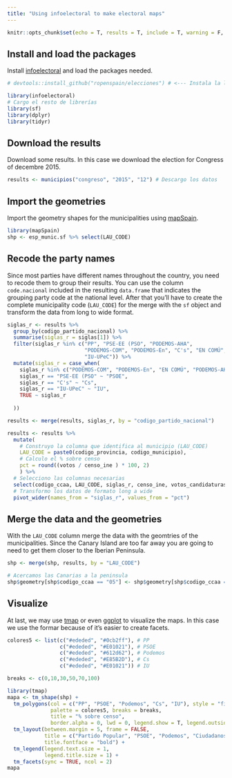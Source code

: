 ```yaml
---
title: "Using infoelectoral to make electoral maps"
---
```



```r
knitr::opts_chunk$set(echo = T, results = T, include = T, warning = F, message = F)
```

## Install and load the packages

Install [infoelectoral](https://ropenspain.github.io/infoelectoral/) and load the packages needed.

```r
# devtools::install_github("ropenspain/elecciones") # <--- Instala la librería elecciones

library(infoelectoral)
# Cargo el resto de librerías
library(sf)
library(dplyr)
library(tidyr)

```

## Download the results

Download some results. In this case we download the election for Congress of decembre 2015.
```r

results <- municipios("congreso", "2015", "12") # Descargo los datos

```


## Import the geometries
Import the geometry shapes for the municipalities using [mapSpain](https://github.com/rOpenSpain/mapSpain). 

```r
library(mapSpain)
shp <- esp_munic.sf %>% select(LAU_CODE)
```


## Recode the party names
Since most parties have different names throughout the country, you need to recode them to group their results. You can use the column `code.nacional` included in the resulting `data.frame` that indicates the grouping party code at the national level. After that you'll have to create the complete municipality code (`LAU_CODE`) for the merge with the `sf` object and transform the data from long to wide format.

```r

siglas_r <- results %>% 
  group_by(codigo_partido_nacional) %>% 
  summarise(siglas_r = siglas[1]) %>% 
  filter(siglas_r %in% c("PP", "PSE-EE (PSO", "PODEMOS-AHA",
                         "PODEMOS-COM", "PODEMOS-En", "C's", "EN COMÚ",
                         "IU-UPeC")) %>% 
  mutate(siglas_r = case_when(
    siglas_r %in% c("PODEMOS-COM", "PODEMOS-En", "EN COMÚ", "PODEMOS-AHA") ~ "Podemos",
    siglas_r == "PSE-EE (PSO" ~ "PSOE",
    siglas_r == "C's" ~ "Cs",
    siglas_r == "IU-UPeC" ~ "IU",
    TRUE ~ siglas_r
    
  ))

results <- merge(results, siglas_r, by = "codigo_partido_nacional")

results <- results %>% 
  mutate(
    # Construyo la columna que identifica al municipio (LAU_CODE)
    LAU_CODE = paste0(codigo_provincia, codigo_municipio),
    # Calculo el % sobre censo
    pct = round((votos / censo_ine ) * 100, 2)
    ) %>% 
  # Selecciono las columnas necesarias
  select(codigo_ccaa, LAU_CODE, siglas_r, censo_ine, votos_candidaturas, pct) %>% 
  # Transformo los datos de formato long a wide
  pivot_wider(names_from = "siglas_r", values_from = "pct")

```

## Merge the data and the geometries
With the `LAU_CODE` column merge the data with the geomtries of the municipalities. Since the Canary Island are too far away you are going to need to get them closer to the Iberian Peninsula.

```r
shp <- merge(shp, results, by = "LAU_CODE")

# Acercamos las Canarias a la peninsula
shp$geometry[shp$codigo_ccaa == "05"] <- shp$geometry[shp$codigo_ccaa == "05"] + c(5, 5)

```

## Visualize

At last, we may use [tmap](https://github.com/mtennekes/tmap) or even [ggplot]() to visualize the maps. In this case we  use the formar because of it's easier to create facets.

```r
colores5 <- list(c("#ededed", "#0cb2ff"), # PP
                 c("#ededed", "#E01021"), # PSOE
                 c("#ededed", "#612d62"), # Podemos
                 c("#ededed", "#E85B2D"), # Cs
                 c("#ededed", "#E01021")) # IU

breaks <- c(0,10,30,50,70,100)

library(tmap)
mapa <- tm_shape(shp) + 
  tm_polygons(col = c("PP", "PSOE", "Podemos", "Cs", "IU"), style = "fixed", 
              palette = colores5, breaks = breaks,
              title = "% sobre censo", 
              border.alpha = 0, lwd = 0, legend.show = T, legend.outside = T) +
  tm_layout(between.margin = 5, frame = FALSE,
            title = c("Partido Popular", "PSOE", "Podemos", "Ciudadanos", "Izquierda Unida"),
            title.fontface = "bold") +
  tm_legend(legend.text.size = 1, 
            legend.title.size = 1) +
  tm_facets(sync = TRUE, ncol = 2)
mapa
```

